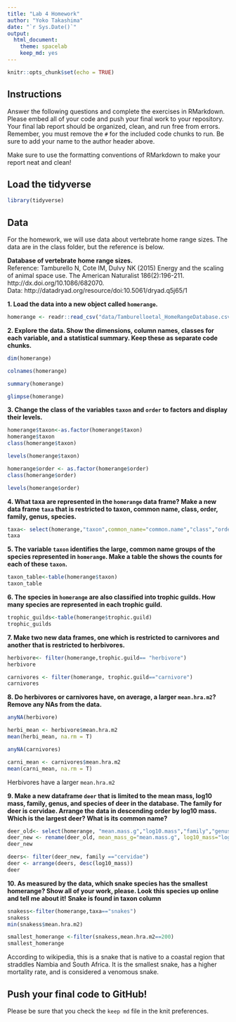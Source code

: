 ```yaml
---
title: "Lab 4 Homework"
author: "Yoko Takashima"
date: "`r Sys.Date()`"
output:
  html_document: 
    theme: spacelab
    keep_md: yes
---
```


```r
knitr::opts_chunk$set(echo = TRUE)
```

## Instructions
Answer the following questions and complete the exercises in RMarkdown. Please embed all of your code and push your final work to your repository. Your final lab report should be organized, clean, and run free from errors. Remember, you must remove the `#` for the included code chunks to run. Be sure to add your name to the author header above.  

Make sure to use the formatting conventions of RMarkdown to make your report neat and clean!  

## Load the tidyverse
```r
library(tidyverse)
```

## Data
For the homework, we will use data about vertebrate home range sizes. The data are in the class folder, but the reference is below.  

**Database of vertebrate home range sizes.**  
Reference: Tamburello N, Cote IM, Dulvy NK (2015) Energy and the scaling of animal space use. The American Naturalist 186(2):196-211. http://dx.doi.org/10.1086/682070.  
Data: http://datadryad.org/resource/doi:10.5061/dryad.q5j65/1  

**1. Load the data into a new object called `homerange`.**
```r
homerange <- readr::read_csv("data/Tamburelloetal_HomeRangeDatabase.csv")
```

**2. Explore the data. Show the dimensions, column names, classes for each variable, and a statistical summary. Keep these as separate code chunks.**  
```r
dim(homerange)
```


```r
colnames(homerange)
```


```r
summary(homerange)
```


```r
glimpse(homerange)
```


**3. Change the class of the variables `taxon` and `order` to factors and display their levels.**  
```r
homerange$taxon<-as.factor(homerange$taxon)
homerange$taxon
class(homerange$taxon)
```


```r
levels(homerange$taxon)
```


```r
homerange$order <- as.factor(homerange$order)
class(homerange$order)
```


```r
levels(homerange$order)
```


**4. What taxa are represented in the `homerange` data frame? Make a new data frame `taxa` that is restricted to taxon, common name, class, order, family, genus, species.**  
```r
taxa<- select(homerange,"taxon",common_name="common.name","class","order","family","genus","species")
taxa
```

**5. The variable `taxon` identifies the large, common name groups of the species represented in `homerange`. Make a table the shows the counts for each of these `taxon`.**  
```r
taxon_table<-table(homerange$taxon)
taxon_table
```

**6. The species in `homerange` are also classified into trophic guilds. How many species are represented in each trophic guild.**  
```r
trophic_guilds<-table(homerange$trophic.guild)
trophic_guilds
```

**7. Make two new data frames, one which is restricted to carnivores and another that is restricted to herbivores.**  
```r
herbivore<- filter(homerange,trophic.guild== "herbivore")
herbivore
```

```r
carnivores <- filter(homerange, trophic.guild=="carnivore")
carnivores
```

**8. Do herbivores or carnivores have, on average, a larger `mean.hra.m2`? Remove any NAs from the data.**  
```r
anyNA(herbivore)
```


```r
herbi_mean <- herbivore$mean.hra.m2
mean(herbi_mean, na.rm = T)
```

```r
anyNA(carnivores)
```
```r
carni_mean <- carnivores$mean.hra.m2
mean(carni_mean, na.rm = T)
```
Herbivores have a larger `mean.hra.m2`

**9. Make a new dataframe `deer` that is limited to the mean mass, log10 mass, family, genus, and species of deer in the database. The family for deer is cervidae. Arrange the data in descending order by log10 mass. Which is the largest deer? What is its common name?**  
```r
deer_old<- select(homerange, "mean.mass.g","log10.mass","family","genus",'species')
deer_new <- rename(deer_old, mean_mass_g="mean.mass.g", log10_mass="log10.mass")
deer_new
```


```r
deers<- filter(deer_new, family =="cervidae")
deer <- arrange(deers, desc(log10_mass))
deer
```

**10. As measured by the data, which snake species has the smallest homerange? Show all of your work, please. Look this species up online and tell me about it!** **Snake is found in taxon column** 
```r
snakess<-filter(homerange,taxa=="snakes")
snakess
min(snakess$mean.hra.m2)
```


```r
smallest_homerange <-filter(snakess,mean.hra.m2==200)
smallest_homerange
```
According to wikipedia, this is a snake that is native to a coastal region that straddles Nambia and South Africa. It is the smallest snake, has a higher mortality rate, and is considered a venomous snake. 


## Push your final code to GitHub!
Please be sure that you check the `keep md` file in the knit preferences.   